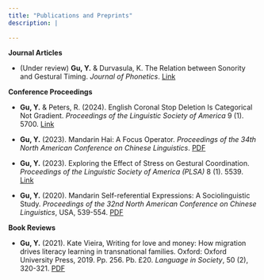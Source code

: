 ```yaml
---
title: "Publications and Preprints"
description: |
  
---
```

**Journal Articles**


* (Under review) **Gu, Y.** & Durvasula, K. The Relation between Sonority and Gestural Timing. _Journal of Phonetics_. [Link](http://ssrn.com/abstract=5123048)


**Conference Proceedings**

* **Gu, Y.** & Peters, R. (2024). English Coronal Stop Deletion Is Categorical Not Gradient. _Proceedings of the Linguistic Society of America_ 9 (1). 5700. [Link](https://doi.org/10.3765/plsa.v9i1.5700) 

* **Gu, Y.** (2023). Mandarin Hai: A Focus Operator. _Proceedings of the 34th North American Conference on Chinese Linguistics_. [PDF](publications/Gu_Mandarin_HAI.pdf)


* **Gu, Y.** (2023). Exploring the Effect of Stress on Gestural Coordination. _Proceedings of the Linguistic Society of America (PLSA)_ 8 (1). 5539. [Link](https://doi.org/10.3765/plsa.v8i1.5539)

* **Gu, Y.** (2020). Mandarin Self-referential Expressions: A Sociolinguistic Study. _Proceedings of the 32nd North American Conference on Chinese Linguistics_, USA, 539-554. [PDF](publications/Pro_NACCL32_Part05_42_Gu_P539.pdf)

**Book Reviews**

* **Gu, Y.** (2021). Kate Vieira, Writing for love and money: How migration drives literacy learning in transnational families. Oxford: Oxford University Press, 2019. Pp. 256. Pb. £20. _Language in Society_, 50 (2), 320-321. [PDF](publications/kate_vieira_writing_for_love_and_money.pdf)



